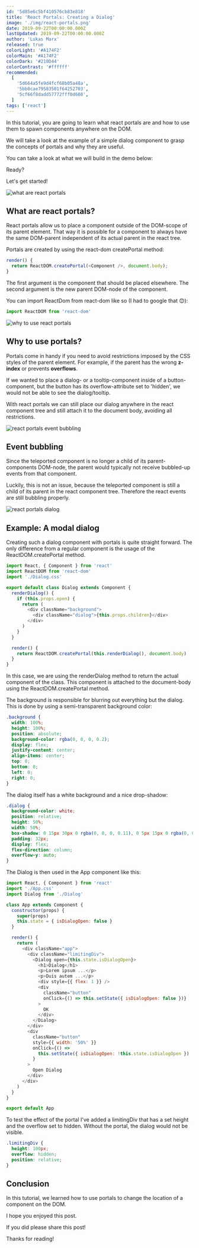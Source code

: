 ```yaml
---
id: '5d85e6c5bf410576cb83e818'
title: 'React Portals: Creating a Dialog'
image: './img/react-portals.png'
date: 2019-09-22T00:00:00.000Z
lastUpdated: 2019-09-22T00:00:00.000Z
author: 'Lukas Marx'
released: true
colorLight: '#A174F2'
colorMain: '#A174F2'
colorDark: '#210D44'
colorContrast: '#ffffff'
recommended:
  [
    '5d664a5fe9d4fcf68b05a48a',
    '5bb0cae79583501f64252703',
    '5cf66f8dadd57772fff0d608',
  ]
tags: ['react']
---
```


In this tutorial, you are going to learn what react portals are and how to use them to spawn components anywhere on the DOM.

We will take a look at the example of a simple dialog component to grasp the concepts of portals and why they are useful.

You can take a look at what we will build in the demo below:

<Demo gitHub="LukasMarx/react-portal-dialog" />

Ready?

Let's get started!

![what are react portals](./img/what-are-react-portals-banner.png)

## What are react portals?

React portals allow us to place a component outside of the DOM-scope of its parent element. That way it is possible for a component to always have the
same DOM-parent independent of its actual parent in the react tree.

<AffiliateAd tag="react" />

Portals are created by using the react-dom createPortal method:

```javascript
render() {
  return ReactDOM.createPortal(<Component />, document.body);
}
```

The first argument is the component that should be placed elsewhere. The second argument is the new parent DOM-node of the component.

You can import ReactDom from react-dom like so (I had to google that 😊):

```javascript
import ReactDOM from 'react-dom'
```

![why to use react portals](./img/why-to-use-react-portals-banner.png)

## Why to use portals?

Portals come in handy if you need to avoid restrictions imposed by the CSS styles of the parent element. For example, if the parent has the wrong **z-index**
or prevents **overflows**.

If we wanted to place a dialog- or a tooltip-component inside of a button-component, but the button has its overflow-attribute set to 'hidden',
we would not be able to see the dialog/tooltip.

With react portals we can still place our dialog anywhere in the react component tree and still attach it to the document body, avoiding all restrictions.

![react portals event bubbling](./img/react-portals-event-bubbling-banner.png)

## Event bubbling

Since the teleported component is no longer a child of its parent-components DOM-node, the parent would typically not receive bubbled-up events from that component.

Luckily, this is not an issue, because the teleported component is still a child of its parent in the react component tree. Therefore the react events are
still bubbling properly.

![react portals dialog](./img/react-portals-dialog-banner.png)

## Example: A modal dialog

Creating such a dialog component with portals is quite straight forward. The only difference from a regular component is the usage of the ReactDOM.createPortal
method.

```javascript title=Dialog.js
import React, { Component } from 'react'
import ReactDOM from 'react-dom'
import './Dialog.css'

export default class Dialog extends Component {
  renderDialog() {
    if (this.props.open) {
      return (
        <div className="background">
          <div className="dialog">{this.props.children}</div>
        </div>
      )
    }
  }

  render() {
    return ReactDOM.createPortal(this.renderDialog(), document.body)
  }
}
```

In this case, we are using the renderDialog method to return the actual component of the class. This component is attached to the document-body using the
ReactDOM.createPortal method.

The background is responsible for blurring out everything but the dialog. This is done by using a semi-transparent background color:

```css title=Dialog.css
.background {
  width: 100%;
  height: 100%;
  position: absolute;
  background-color: rgba(0, 0, 0, 0.2);
  display: flex;
  justify-content: center;
  align-items: center;
  top: 0;
  bottom: 0;
  left: 0;
  right: 0;
}
```

The dialog itself has a white background and a nice drop-shadow:

```css title=Dialog.css
.dialog {
  background-color: white;
  position: relative;
  height: 50%;
  width: 50%;
  box-shadow: 0 15px 30px 0 rgba(0, 0, 0, 0.11), 0 5px 15px 0 rgba(0, 0, 0, 0.08);
  padding: 32px;
  display: flex;
  flex-direction: column;
  overflow-y: auto;
}
```

The Dialog is then used in the App component like this:

```javascript title=App.js
import React, { Component } from 'react'
import './App.css'
import Dialog from './Dialog'

class App extends Component {
  constructor(props) {
    super(props)
    this.state = { isDialogOpen: false }
  }

  render() {
    return (
      <div className="app">
        <div className="limitingDiv">
          <Dialog open={this.state.isDialogOpen}>
            <h1>Dialog</h1>
            <p>Lorem ipsum ...</p>
            <p>Duis autem ...</p>
            <div style={{ flex: 1 }} />
            <div
              className="button"
              onClick={() => this.setState({ isDialogOpen: false })}
            >
              OK
            </div>
          </Dialog>
        </div>
        <div
          className="button"
          style={{ width: '50%' }}
          onClick={() =>
            this.setState({ isDialogOpen: !this.state.isDialogOpen })
          }
        >
          Open Dialog
        </div>
      </div>
    )
  }
}

export default App
```

To test the effect of the portal I've added a limitingDiv that has a set height and the overflow set to hidden. Without the portal, the dialog would not be visible.

```css
.limitingDiv {
  height: 100px;
  overflow: hidden;
  position: relative;
}
```

## Conclusion

In this tutorial, we learned how to use portals to change the location of a component on the DOM.

I hope you enjoyed this post.

<AffiliateAd tag="react" />

If you did please share this post!

Thanks for reading!
